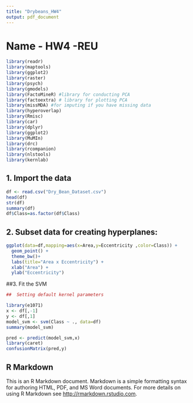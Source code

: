 ```yaml
---
title: "Drybeans_HW4"
output: pdf_document
---
```


# Name - HW4 -REU


```r
library(readr)
library(maptools)
library(ggplot2)
library(raster)
library(psych)
library(gmodels)
library(FactoMineR) #library for conducting PCA
library(factoextra) # library for plotting PCA
library(missMDA) #for imputing if you have missing data
library(hyperoverlap)
library(Rmisc)
library(car)
library(dplyr)
library(ggplot2)
library(MuMIn)
library(drc)
library(rcompanion)
library(nlstools)
library(kernlab)

```

## 1.	Import the data
```r
df <- read.csv("Dry_Bean_Dataset.csv")
head(df)
str(df)
summary(df)
df$Class=as.factor(df$Class)

```

## 2. Subset data for creating hyperplanes:
```r
ggplot(data=df,mapping=aes(x=Area,y=Eccentricity ,color=Class)) +
  geom_point() +
  theme_bw()+
  labs(title="Area x Eccentricity") +
  xlab("Area") +
  ylab("Eccentricity")

```
##3. Fit the SVM
```r
##  Setting default kernel parameters

library(e1071)
x <- df[,-1]
y <- df[,1]
model_svm <- svm(Class ~ ., data=df)
summary(model_svm)

pred <- predict(model_svm,x)
library(caret)
confusionMatrix(pred,y)


```


## R Markdown

This is an R Markdown document. Markdown is a simple formatting syntax for authoring HTML, PDF, and MS Word documents. For more details on using R Markdown see <http://rmarkdown.rstudio.com>.

